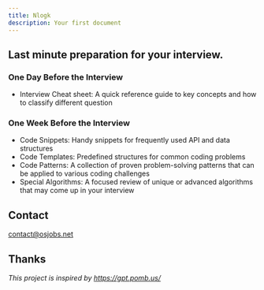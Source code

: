 ```yaml
---
title: Nlogk
description: Your first document
---
```


## Last minute preparation for your interview.

### One Day Before the Interview
- Interview Cheat sheet: A quick reference guide to key concepts and how to classify different question

### One Week Before the Interview
- Code Snippets: Handy snippets for frequently used API and data structures
- Code Templates: Predefined structures for common coding problems
- Code Patterns: A collection of proven problem-solving patterns that can be applied to various coding challenges
- Special Algorithms: A focused review of unique or advanced algorithms that may come up in your interview


## Contact

contact@osjobs.net

## Thanks

*This project is inspired by https://gpt.pomb.us/*